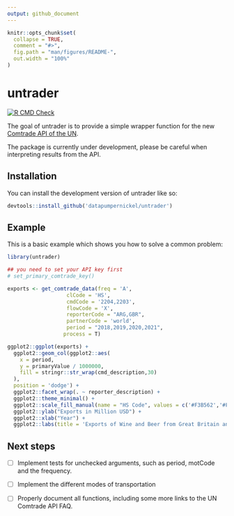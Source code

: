 ```yaml
---
output: github_document
---
```


<!-- README.md is generated from README.Rmd. Please edit that file -->

```r
knitr::opts_chunk$set(
  collapse = TRUE,
  comment = "#>",
  fig.path = "man/figures/README-",
  out.width = "100%"
)
```

# untrader

<!-- badges: start -->
[![R CMD Check](https://github.com/datapumpernickel/untrader/actions/workflows/R-CMD-check.yaml/badge.svg)](https://github.com/datapumpernickel/untrader/actions/workflows/R-CMD-check.yaml)
<!-- badges: end -->

The goal of untrader is to provide a simple wrapper function for the new [Comtrade API of the UN](https://comtradeplus.un.org/). 

The package is currently under development, please be careful when interpreting results from the API. 

## Installation

You can install the development version of untrader like so:

``` r
devtools::install_github('datapumpernickel/untrader')
```

## Example

This is a basic example which shows you how to solve a common problem:

```r
library(untrader)

## you need to set your API key first
# set_primary_comtrade_key()

exports <- get_comtrade_data(freq = 'A',
                   clCode = 'HS',
                   cmdCode = '2204,2203',
                   flowCode = 'X',
                   reporterCode = "ARG,GBR",
                   partnerCode = 'world',
                   period = "2018,2019,2020,2021",
                  process = T)

ggplot2::ggplot(exports) +
  ggplot2::geom_col(ggplot2::aes(
    x = period,
    y = primaryValue / 1000000,
    fill = stringr::str_wrap(cmd_description,30)
  ),
  position = 'dodge') +
  ggplot2::facet_wrap(. ~ reporter_description) +
  ggplot2::theme_minimal() +
  ggplot2::scale_fill_manual(name = "HS Code", values = c('#F3B562','#F06060'))+
  ggplot2::ylab("Exports in Million USD") +
  ggplot2::xlab("Year") +
  ggplot2::labs(title = 'Exports of Wine and Beer from Great Britain and Argentina')
```


## Next steps

- [ ]  Implement tests for unchecked arguments, such as period, motCode and the frequency. 

- [ ]  Implement the different modes of transportation

- [ ]  Properly document all functions, including some more links to the UN Comtrade API FAQ. 
